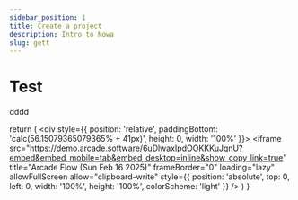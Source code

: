 ```yaml
---
sidebar_position: 1
title: Create a project 
description: Intro to Nowa
slug: gett
---
```


# Test

dddd

  return (
    <div style={{ position: 'relative', paddingBottom: 'calc(56.15079365079365% + 41px)', height: 0, width: '100%' }}>
      <iframe
        src="https://demo.arcade.software/6uDlwaxIpdOOKKKuJqnU?embed&embed_mobile=tab&embed_desktop=inline&show_copy_link=true"
        title="Arcade Flow (Sun Feb 16 2025)"
        frameBorder="0"
        loading="lazy"
        allowFullScreen
        allow="clipboard-write"
        style={{ position: 'absolute', top: 0, left: 0, width: '100%', height: '100%', colorScheme: 'light' }}
      />
    </div>
  )
}

